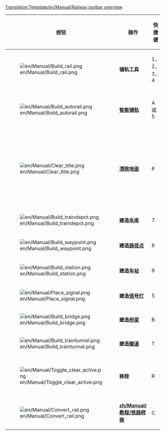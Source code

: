 <noinclude>[[Translation:Template/en/Manual/Railway toolbar overview]]</noinclude>
{|{{en/Wikitable}}
|- style="background:#efefef"
!width='100' |按钮
!width='100' |操作
!width='80'|快捷键
!说明

|-
|[[File:en/Manual/Build rail.png]]
|'''铺轨工具'''
|1，2，3，4
|在选定的方向铺轨，您可以点击并拖拽以铺设不转弯的轨道。不过没有智能铺轨工具有效率。

|-
|[[File:en/Manual/Build autorail.png]]
|'''[[zh/Manual/教程/修建铁路轨道#shi-yong-zhi-neng-pu-gui-gong-ju|智能铺轨]]'''
|A 或 5
|一个非常有效率的工具，可以在各个方向进行轨道铺设（开始使用时可能会有些困难）。如果同时按住Ctrl键，则可以简单快速地移除轨道。

|-
|[[File:en/Manual/Clear title.png]]
|'''[[zh/Manual/教程/景观改造#gai-zao-jing-guan|清除地面]]'''
|6
|爆破工具可以用来清除指定方格，例如清除您错铺的铁轨，或者挡路的任何东西（好吧，不是任何东西都可以）。注意：如果在[[zh/Manual/铁路车站]]没有列车停靠的时候点击清除，将会清除掉整个车站。想要一格格清除车站，请使用移除工具（R键）与车站的组合（[[File:en/Manual/Toggle clear active.png]] + [[File:en/Manual/Build station.png]]）。

|-
|[[File:en/Manual/Build traindepot.png]]
|'''建造[[en/Manual/Depots|车库]]'''
|7
|为您打开车库建造窗口。可以选择车库建造的方向以及车库的朝向。

|-
|[[File:en/Manual/Build waypoint.png]]
|'''建造[[en/Manual/Waypoints|路径点]]'''
|8
|可以在轨道上建立一个路径点。

|-
|[[File:en/Manual/Build station.png]]
|'''建造[[zh/Manual/铁路车站|车站]]'''
|9
|打开铁路站建造窗口。您可以选择铁路站的大小以及放置的方向。

|-
|[[File:en/Manual/Place signal.png]]
|'''建造[[zh/Manual/信号灯|信号灯]]'''
|S
|可以在轨道上设置不同的交通[[zh/Manual/信号灯|信号灯]]。

|-
|[[File:en/Manual/Build bridge.png]]
|'''建造[[en/Manual/Bridges|桥梁]]'''
|B
|可以建造铁路桥梁。

|-
|[[File:en/Manual/Build traintunnel.png]]
|'''建造[[en/Manual/Tunnels|隧道]]'''
|T
|可以建造地下的铁路隧道。

|-
|[[File:en/Manual/Toggle clear active.png]]
|'''移除'''
|R
|在选定某个建造工具后，点击该按键以移除这种物品。例如，您可以从铁道上依次移除信号灯或者按照方格移除车站。

|-
|[[File:en/Manual/Convert rail.png]]
|'''[[zh/Manual/教程/铁路转换]]'''
|C
|将轨道从某种类型转为当前选择的类型。

|}